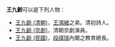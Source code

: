 '''王九齡'''可以是下列人物：
* [[王九齡_(清朝)|王九齡 (清朝)]]，[[王鴻緒|王鴻緒]]之弟。清初詩人。
* [[王九齡_(京劇)|王九齡 (京劇)]]，清朝京劇演員。
* [[王九齡_(民國)|王九齡 (民國)]]，[[段祺瑞|段祺瑞]]內閣之教育總長。
{{disambig|J|Cat=三字王姓人名消歧義}}